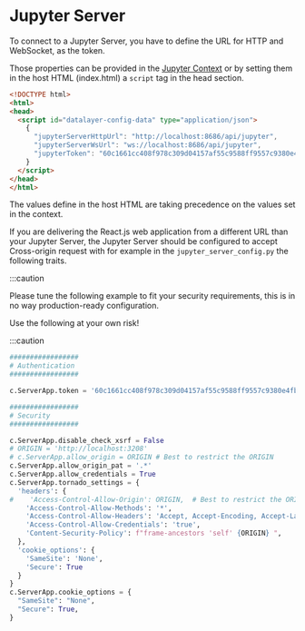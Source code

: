 # Jupyter Server

To connect to a Jupyter Server, you have to define the URL for HTTP and WebSocket, as the token.

Those properties can be provided in the [Jupyter Context](/docs/components/context) or by setting them in the host HTML (index.html) a `script` tag in the head section.

```html
<!DOCTYPE html>
<html>
<head>
  <script id="datalayer-config-data" type="application/json">
    {
      "jupyterServerHttpUrl": "http://localhost:8686/api/jupyter",
      "jupyterServerWsUrl": "ws://localhost:8686/api/jupyter",
      "jupyterToken": "60c1661cc408f978c309d04157af55c9588ff9557c9380e4fb50785750703da6"
    }
  </script>
</head>
</html>
```

The values define in the host HTML are taking precedence on the values set in the context.

If you are delivering the React.js web application from a different URL than your Jupyter Server, the Jupyter Server should be configured to accept Cross-origin request with for example in the `jupyter_server_config.py` the following traits.

:::caution

Please tune the following example to fit your security requirements, this is in no way production-ready configuration.

Use the following at your own risk!

:::caution

```py
#################
# Authentication
#################

c.ServerApp.token = '60c1661cc408f978c309d04157af55c9588ff9557c9380e4fb50785750703da6'

#################
# Security
#################

c.ServerApp.disable_check_xsrf = False
# ORIGIN = 'http://localhost:3208'
# c.ServerApp.allow_origin = ORIGIN # Best to restrict the ORIGIN
c.ServerApp.allow_origin_pat = '.*'
c.ServerApp.allow_credentials = True
c.ServerApp.tornado_settings = {
  'headers': {
#    'Access-Control-Allow-Origin': ORIGIN,  # Best to restrict the ORIGIN
    'Access-Control-Allow-Methods': '*',
    'Access-Control-Allow-Headers': 'Accept, Accept-Encoding, Accept-Language, Authorization, Cache-Control, Connection, Content-Type, Host, Origin, Pragma, Referer, sec-ch-ua, sec-ch-ua-mobile, sec-ch-ua-platform, Sec-Fetch-Dest, Sec-Fetch-Mode, Sec-Fetch-Site, Upgrade, User-Agent, X-XSRFToken, X-Datalayer, Expires',
    'Access-Control-Allow-Credentials': 'true',
    'Content-Security-Policy': f"frame-ancestors 'self' {ORIGIN} ",
  },
  'cookie_options': {
    'SameSite': 'None',
    'Secure': True
  }
}
c.ServerApp.cookie_options = {
  "SameSite": "None",
  "Secure": True,
}
```
